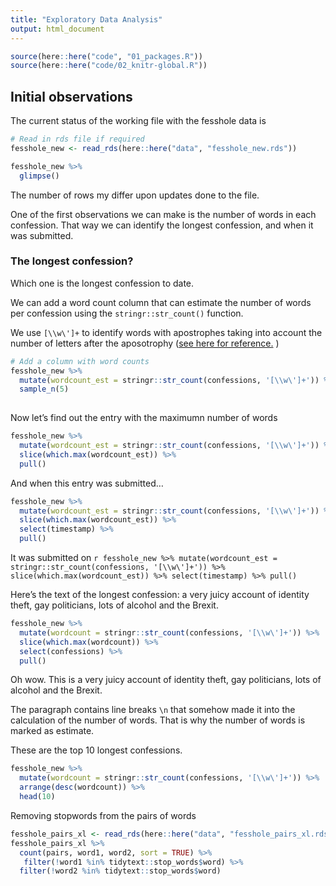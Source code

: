 ```yaml
---
title: "Exploratory Data Analysis"
output: html_document
---
```


```r
source(here::here("code", "01_packages.R"))
source(here::here("code/02_knitr-global.R"))
```

## Initial observations


The current status of the working file with the fesshole data is

```r
# Read in rds file if required
fesshole_new <- read_rds(here::here("data", "fesshole_new.rds"))
```

```r
fesshole_new %>% 
  glimpse()
```

The number of rows my differ upon updates done to the file.

One of the first observations we can make is the number of words in each confession.  That way we
can identify the longest confession, and when it was submitted.

### The longest confession?

Which one is the longest confession to date.

We can add a word count column that can estimate the number of words per confession using the
`stringr::str_count()` function.

We use `[\\w\']+` to identify words with apostrophes taking into account the number of letters 
after the aposotrophy ([see here for reference.](https://stackoverflow.com/questions/8920145/count-the-number-of-all-words-in-a-string) )

```r
# Add a column with word counts
fesshole_new %>% 
  mutate(wordcount_est = stringr::str_count(confessions, '[\\w\']+')) %>% 
  sample_n(5)
  
```


Now let's find out the entry with the maximumn number of words

```r
fesshole_new %>% 
  mutate(wordcount_est = stringr::str_count(confessions, '[\\w\']+')) %>% 
  slice(which.max(wordcount_est)) %>% 
  pull()
```

And when this entry was submitted...


```r
fesshole_new %>% 
  mutate(wordcount_est = stringr::str_count(confessions, '[\\w\']+')) %>% 
  slice(which.max(wordcount_est)) %>% 
  select(timestamp) %>% 
  pull()

```

It was submitted on `r fesshole_new %>% mutate(wordcount_est = stringr::str_count(confessions, '[\\w\']+')) %>% slice(which.max(wordcount_est)) %>% select(timestamp) %>% pull()`

Here's the text of the longest confession: a very juicy account of identity theft, gay politicians, lots of alcohol and the Brexit.

```r
fesshole_new %>% 
  mutate(wordcount = stringr::str_count(confessions, '[\\w\']+')) %>% 
  slice(which.max(wordcount)) %>% 
  select(confessions) %>% 
  pull()

```

Oh wow. This is a very juicy account of identity theft, gay politicians, lots of alcohol and the Brexit.

The paragraph contains line breaks `\n` that somehow made it into the calculation of the number of words.
That is why the number of words is marked as estimate.

These are the top 10 longest confessions.

```r
fesshole_new %>% 
  mutate(wordcount = stringr::str_count(confessions, '[\\w\']+')) %>% 
  arrange(desc(wordcount)) %>% 
  head(10)
```



Removing stopwords from the pairs of words

```r
fesshole_pairs_xl <- read_rds(here::here("data", "fesshole_pairs_xl.rds"))
fesshole_pairs_xl %>% 
  count(pairs, word1, word2, sort = TRUE) %>% 
   filter(!word1 %in% tidytext::stop_words$word) %>%
  filter(!word2 %in% tidytext::stop_words$word)
  
  
```






